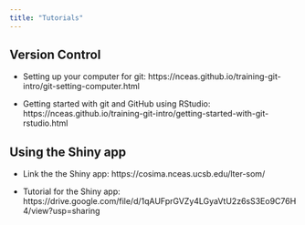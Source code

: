 ```yaml
---
title: "Tutorials"
---
```


## Version Control

- Setting up your computer for git:  https://nceas.github.io/training-git-intro/git-setting-computer.html

- Getting started with git and GitHub using RStudio: https://nceas.github.io/training-git-intro/getting-started-with-git-rstudio.html

## Using the Shiny app

- Link the the Shiny app: https://cosima.nceas.ucsb.edu/lter-som/

- Tutorial for the Shiny app: https://drive.google.com/file/d/1qAUFprGVZy4LGyaVtU2z6sS3Eo9C76H4/view?usp=sharing
